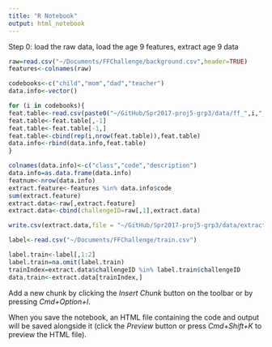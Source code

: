 ```yaml
---
title: "R Notebook"
output: html_notebook
---
```




Step 0: load the raw data, load the age 9 features, extract age 9 data
```r

raw=read.csv("~/Documents/FFChallenge/background.csv",header=TRUE)
features<-colnames(raw)

codebooks<-c("child","mom","dad","teacher")
data.info<-vector()

for (i in codebooks){
feat.table<-read.csv(paste0("~/GitHub/Spr2017-proj5-grp3/data/ff_",i,"_cb9.csv"),header=FALSE)
feat.table<-feat.table[,-1]
feat.table<-feat.table[-1,]
feat.table<-cbind(rep(i,nrow(feat.table)),feat.table)
data.info<-rbind(data.info,feat.table)
}

colnames(data.info)<-c("class","code","description")
data.info=as.data.frame(data.info)
featnum<-nrow(data.info)
extract.feature<-features %in% data.info$code  
sum(extract.feature)
extract.data<-raw[,extract.feature]
extract.data<-cbind(challengeID=raw[,1],extract.data)

write.csv(extract.data,file = "~/GitHub/Spr2017-proj5-grp3/data/extractdata.csv")
```


```r
label<-read.csv("~/Documents/FFChallenge/train.csv")

label.train<-label[,1:2]
label.train=na.omit(label.train)
trainIndex=extract.data$challengeID %in% label.train$challengeID
data.train<-extract.data[trainIndex,]

```

Add a new chunk by clicking the *Insert Chunk* button on the toolbar or by pressing *Cmd+Option+I*.

When you save the notebook, an HTML file containing the code and output will be saved alongside it (click the *Preview* button or press *Cmd+Shift+K* to preview the HTML file).
